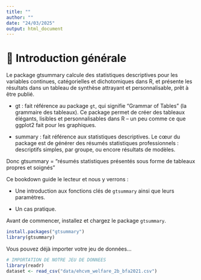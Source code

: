 ---
title: ""
author: ""
date: "24/03/2025"
output: html_document
---
# 📘 Introduction générale

Le package gtsummary calcule des statistiques descriptives pour les variables continues, catégorielles et dichotomiques dans R, et présente les résultats dans un tableau de synthèse attrayant et personnalisable, prêt à être publié.

- gt : fait référence au package `gt`, qui signifie "Grammar of Tables" (la grammaire des tableaux).
Ce package permet de créer des tableaux élégants, lisibles et personnalisables dans R – un peu comme ce que ggplot2 fait pour les graphiques.

- summary : fait référence aux statistiques descriptives. Le cœur du package est de générer des résumés statistiques professionnels : descriptifs simples, par groupe, ou encore résultats de modèles.

Donc gtsummary = "résumés statistiques présentés sous forme de tableaux propres et soignés"


Ce bookdown guide le lecteur et nous y verrons :

- Une introduction aux fonctions clés de `gtsummary` ainsi que leurs paramètres.

- Un cas pratique.

Avant de commencer, installez et chargez le package `gtsummary`.

```{r, echo=TRUE, eval=FALSE}
install.packages("gtsummary")
library(gtsummary)
```

Vous pouvez déjà importer votre jeu de données...

```{r, echo=TRUE, eval=FALSE}

# IMPORTATION DE NOTRE JEU DE DONNEES
library(readr)
dataset <- read_csv("data/ehcvm_welfare_2b_bfa2021.csv")
```



<!---------------------------------------FIN DE SCRIPT - INTRODUCTION-------------------------------------------->